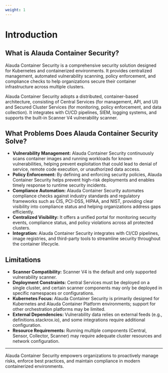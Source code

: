 ```yaml
---
weight: 1
---
```


# Introduction

## What is Alauda Container Security?

Alauda Container Security is a comprehensive security solution designed for Kubernetes and containerized environments. It provides centralized management, automated vulnerability scanning, policy enforcement, and compliance checks to help organizations secure their container infrastructure across multiple clusters.

Alauda Container Security adopts a distributed, container-based architecture, consisting of Central Services (for management, API, and UI) and Secured Cluster Services (for monitoring, policy enforcement, and data collection). It integrates with CI/CD pipelines, SIEM, logging systems, and supports the built-in Scanner V4 vulnerability scanner.

## What Problems Does Alauda Container Security Solve?

- **Vulnerability Management:** Alauda Container Security continuously scans container images and running workloads for known vulnerabilities, helping prevent exploitation that could lead to denial of service, remote code execution, or unauthorized data access.
- **Policy Enforcement:** By defining and enforcing security policies, Alauda Container Security helps prevent high-risk deployments and enables timely response to runtime security incidents.
- **Compliance Automation:** Alauda Container Security automates compliance checks against industry standards and regulatory frameworks such as CIS, PCI-DSS, HIPAA, and NIST, providing clear visibility into compliance status and helping organizations address gaps efficiently.
- **Centralized Visibility:** It offers a unified portal for monitoring security events, compliance status, and policy violations across all protected clusters.
- **Integration:** Alauda Container Security integrates with CI/CD pipelines, image registries, and third-party tools to streamline security throughout the container lifecycle.

## Limitations

- **Scanner Compatibility:** Scanner V4 is the default and only supported vulnerability scanner.
- **Deployment Constraints:** Central Services must be deployed on a single cluster, and certain scanner components may only be deployed in specific namespaces or configurations.
- **Kubernetes Focus:** Alauda Container Security is primarily designed for Kubernetes and Alauda Container Platform environments; support for other orchestration platforms may be limited.
- **External Dependencies:** Vulnerability data relies on external feeds (e.g., definitions.stackrox.io), and some integrations require additional configuration.
- **Resource Requirements:** Running multiple components (Central, Sensor, Collector, Scanner) may require adequate cluster resources and network configuration.

---

Alauda Container Security empowers organizations to proactively manage risks, enforce best practices, and maintain compliance in modern containerized environments.

